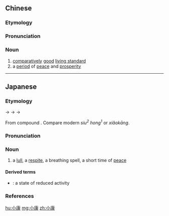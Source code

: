==Chinese==
{{zh-forms}}

===Etymology===
{{rfe|lang=zh}}

===Pronunciation===
{{zh-pron
|m=xiǎokāng
|c=siu2 hong1
|mn=qz,xm:sió-khong/zz:siáu-khong
|cat=n
}}

===Noun===
{{zh-noun}}

# [[comparatively]] [[good]] [[living standard]]
# a [[period]] of [[peace]] and [[prosperity]]

----

==Japanese==
{{ja-kanjitab|しょう|こう|yomi=on}}

===Etymology===
{{IPAchar|/seukau/}} → {{IPAchar|/ɕeukau/}} → {{IPAchar|/ɕeukɔː/}} → {{IPAchar|/ɕoːkoː/}}

From {{etyl|ltc|ja|sort=しょうこう}} compound {{m|zh|小康|tr=sjew<sup>X</sup> khang|lit=small + tranquil}}. Compare modern {{etyl|yue|-}} ''siu<sup>2</sup> hong<sup>1</sup>'' or {{etyl|cmn|-}} ''xiǎokāng''.

===Pronunciation===
{{ja-pron|yomi=o|しょうこう|acc=0|acc_ref=DJR}}

===Noun===
{{ja-noun|しょうこう|hhira=せうかう}}

# a [[lull]], a [[respite]], a breathing spell, a short time of [[peace]]

====Derived terms====
* {{ja-r|小康状態|しょうこう じょうたい}}: a state of reduced activity

===References===
<references/>

[[hu:小康]]
[[mg:小康]]
[[zh:小康]]